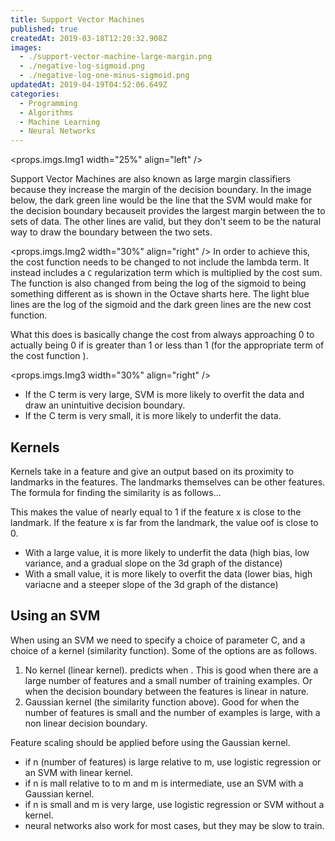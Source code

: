 ```yaml
---
title: Support Vector Machines
published: true
createdAt: 2019-03-18T12:20:32.908Z
images:
  - ./support-vector-machine-large-margin.png
  - ./negative-log-sigmoid.png
  - ./negative-log-one-minus-sigmoid.png
updatedAt: 2019-04-19T04:52:06.649Z
categories:
  - Programming
  - Algorithms
  - Machine Learning
  - Neural Networks
---
```



<props.imgs.Img1 width="25%" align="left" />

Support Vector Machines are also known as large margin classifiers because they increase the margin of the decision
boundary. In the image below, the dark green line would be the line that the SVM would make for the decision boundary
becauseit provides the largest margin between the to sets of data. The other lines are valid, but they don't seem to be
the natural way to draw the boundary between the two sets.

<props.imgs.Img2 width="30%" align="right" /> In order to achieve this, the cost function needs to be changed to not include the lambda term. It instead includes a
`C` regularization term which is multiplied by the cost sum. The <M i="h_\theta(x)" /> function is also
changed from being the log of the sigmoid to being something different as is shown in the Octave sharts here. The light
blue lines are the log of the sigmoid and the dark green lines are the new cost function.

What this does is basically change the cost from always approaching 0 to actually
being 0 if <M i="\theta^TX"/> is greater than 1 or less than 1
(for the appropriate term of the cost function <M i="cost_1 \gg 0 \text{ and } cost_0 \ll 0" />).

<props.imgs.Img3 width="30%" align="right" />

- If the C term is very large, SVM is more likely to overfit the data and draw an unintuitive decision boundary.
- If the C term is very small, it is more likely to underfit the data.

<M b="
  \theta^{min} C \sum_{i=1}^m \lbrack y^{(i)} cost_1(\theta^T x^{(i)}) + (1 - y) cost_0(\theta^Tx^{(i)}) \rbrack +
  \frac{1}{2} \sum_{i=1}^n \theta^2_j
" />

## Kernels

Kernels take in a feature and give an output based on its proximity to landmarks in the features. The landmarks
themselves can be other features. The formula for finding the similarity is as follows...

<M b="f_1 = similarity(x,l^{(1)}) = exp \Big( - \frac{\begin{Vmatrix}x - l^{(1)}\end{Vmatrix}^2}{2\sigma^2} \Big)" />

This makes the value of <M i="f_1" /> nearly equal to 1 if the feature x is close to the landmark. If the
feature x is far from the landmark, the value oof <M i="f_1" /> is close to 0.

- With a large <M i="\sigma" /> value, it is more likely to underfit the data (high bias, low variance, and
  a gradual slope on the 3d graph of the distance)
- With a small <M i="\sigma" /> value, it is more likely to overfit the data (lower bias, high variacne and a
  steeper slope of the 3d graph of the distance)

## Using an SVM

When using an SVM we need to specify a choice of parameter C, and a choice of a kernel (similarity function). Some of
the options are as follows.

1. No kernel (linear kernel). predicts <M i="y = 1" /> when <M i="\theta^TX >= 0" />. This is good when there are a
large number of features and a small number of training examples. Or when the decision boundary between the features is
linear in nature.
2. Gaussian kernel (the similarity function above). Good for when the number of features is small and the number of
examples is large, with a non linear decision boundary.

Feature scaling should be applied before using the Gaussian kernel.

- if n (number of features) is large relative to m, use logistic regression or an SVM with linear kernel.
- if n is mall relative to to m and m is intermediate, use an SVM with a Gaussian kernel.
- if n is small and m is very large, use logistic regression or SVM without a kernel.
- neural networks also work for most cases, but they may be slow to train.
